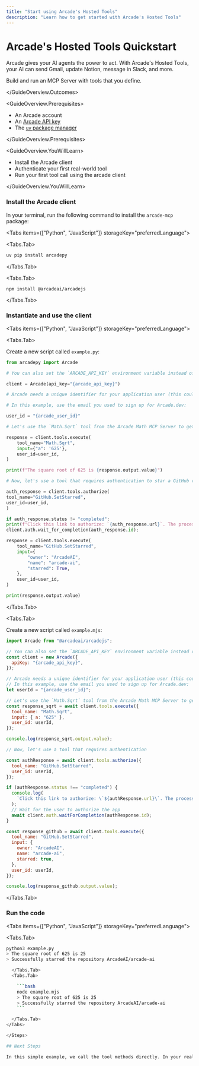 ```yaml
---
title: "Start using Arcade's Hosted Tools"
description: "Learn how to get started with Arcade's Hosted Tools"
---
```



# Arcade's Hosted Tools Quickstart

Arcade gives your AI agents the power to act. With Arcade's Hosted Tools, your AI can send Gmail, update Notion, message in Slack, and more.

<GuideOverview>
<GuideOverview.Outcomes>

Build and run an MCP Server with tools that you define.

</GuideOverview.Outcomes>

<GuideOverview.Prerequisites>

- An <SignupLink linkLocation="docs:call-tools-directly">Arcade account</SignupLink>
- An [Arcade API key](/home/api-keys)
- The [`uv` package manager](https://docs.astral.sh/uv/getting-started/installation/)

</GuideOverview.Prerequisites>

<GuideOverview.YouWillLearn>

- Install the Arcade client
- Authenticate your first real-world tool
- Run your first tool call using the arcade client

</GuideOverview.YouWillLearn>
</GuideOverview>

<Steps>

### Install the Arcade client

In your terminal, run the following command to install the `arcade-mcp` package:

<Tabs items={["Python", "JavaScript"]} storageKey="preferredLanguage">

  <Tabs.Tab>

```bash
uv pip install arcadepy
```

  </Tabs.Tab>

  <Tabs.Tab>

```bash
npm install @arcadeai/arcadejs
```

  </Tabs.Tab>

</Tabs>

### Instantiate and use the client

<Tabs items={["Python", "JavaScript"]} storageKey="preferredLanguage">

<Tabs.Tab>

Create a new script called `example.py`:

```python filename="example.py"
from arcadepy import Arcade

# You can also set the `ARCADE_API_KEY` environment variable instead of passing it as a parameter.

client = Arcade(api_key="{arcade_api_key}")

# Arcade needs a unique identifier for your application user (this could be an email address, a UUID, etc).

# In this example, use the email you used to sign up for Arcade.dev:

user_id = "{arcade_user_id}"

# Let's use the `Math.Sqrt` tool from the Arcade Math MCP Server to get the square root of a number.

response = client.tools.execute(
    tool_name="Math.Sqrt",
    input={"a": '625'},
    user_id=user_id,
)

print(f"The square root of 625 is {response.output.value}")

# Now, let's use a tool that requires authentication to star a GitHub repository

auth_response = client.tools.authorize(
tool_name="GitHub.SetStarred",
user_id=user_id,
)

if auth_response.status != "completed":
print(f"Click this link to authorize: `{auth_response.url}`. The process will continue once you have authorized the app." ) # Wait for the user to authorize the app
client.auth.wait_for_completion(auth_response.id);

response = client.tools.execute(
    tool_name="GitHub.SetStarred",
    input={
        "owner": "ArcadeAI",
        "name": "arcade-ai",
        "starred": True,
    },
    user_id=user_id,
)

print(response.output.value)

```

</Tabs.Tab>

<Tabs.Tab>

Create a new script called `example.mjs`:

```javascript filename="example.mjs"
import Arcade from "@arcadeai/arcadejs";

// You can also set the `ARCADE_API_KEY` environment variable instead of passing it as a parameter.
const client = new Arcade({
  apiKey: "{arcade_api_key}",
});

// Arcade needs a unique identifier for your application user (this could be an email address, a UUID, etc).
// In this example, use the email you used to sign up for Arcade.dev:
let userId = "{arcade_user_id}";

// Let's use the `Math.Sqrt` tool from the Arcade Math MCP Server to get the square root of a number.
const response_sqrt = await client.tools.execute({
  tool_name: "Math.Sqrt",
  input: { a: "625" },
  user_id: userId,
});

console.log(response_sqrt.output.value);

// Now, let's use a tool that requires authentication

const authResponse = await client.tools.authorize({
  tool_name: "GitHub.SetStarred",
  user_id: userId,
});

if (authResponse.status !== "completed") {
  console.log(
    `Click this link to authorize: \`${authResponse.url}\`. The process will continue once you have authorized the app.`
  );
  // Wait for the user to authorize the app
  await client.auth.waitForCompletion(authResponse.id);
}

const response_github = await client.tools.execute({
  tool_name: "GitHub.SetStarred",
  input: {
    owner: "ArcadeAI",
    name: "arcade-ai",
    starred: true,
  },
  user_id: userId,
});

console.log(response_github.output.value);
```

</Tabs.Tab>

</Tabs>

### Run the code

<Tabs items={["Python", "JavaScript"]} storageKey="preferredLanguage">

  <Tabs.Tab>

```bash
python3 example.py
> The square root of 625 is 25
> Successfully starred the repository ArcadeAI/arcade-ai

  </Tabs.Tab>
  <Tabs.Tab>

    ```bash
    node example.mjs 
    > The square root of 625 is 25 
    > Successfully starred the repository ArcadeAI/arcade-ai
    ```

  </Tabs.Tab>
</Tabs>

</Steps>

## Next Steps

In this simple example, we call the tool methods directly. In your real applications and agents, you'll likely be letting the LLM decide which tools to call - lean more about using Arcade with Frameworks in the [Frameworks](/home/langchain/use-arcade-tools) section, or [how to build your own tools](/home/build-tools/create-a-mcp-server).
